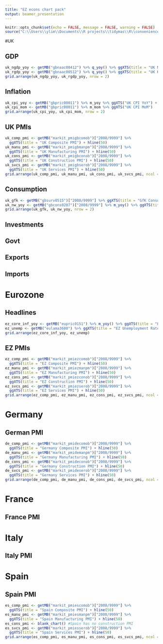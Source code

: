 ```yaml
---
title: "EZ econs chart pack"
output: beamer_presentation
---
```


```r
knitr::opts_chunk$set(echo = FALSE, message = FALSE, warning = FALSE)
source("C:\\Users\\ylim\\Documents\\R projects\\tidymas\\R\\convenience.R")
```

#UK

## GDP
```r
uk_ngdp_yoy <- getMB("gbnaac00412") %>% q_yoy() %>% ggXTS(title = "UK Nominal GDP YoY") + hline(0)
uk_rgdp_yoy <- getMB("gbnaac00512") %>% q_yoy() %>% ggXTS(title = "UK Real GDP YoY") + hline(0)
grid.arrange(uk_ngdp_yoy, uk_rgdp_yoy, nrow = 2)

```

## Inflation
```r
uk_cpi_yoy <- getMB("gbpric00011") %>% m_yoy %>% ggXTS("UK CPI YoY") + hline(2)
uk_cpi_mom <- getMB("gbpric00011") %>% m_mom %>% ggXTS("UK CPI MoM") 
grid.arrange(uk_cpi_yoy, uk_cpi_mom, nrow = 2)
```

## UK PMIs
```r
uk_comp_pmi <- getMB("markit_pmigbcomob")["2008/9999"] %>% 
  ggXTS(title = "UK Composite PMI") + hline(50)
uk_manu_pmi <- getMB("markit_pmigbmanpm")["2008/9999"] %>% 
  ggXTS(title = "UK Manufacturing PMI") + hline(50)
uk_cons_pmi <- getMB("markit_pmigbconob")["2008/9999"] %>% 
  ggXTS(title = "UK Construction PMI") + hline(50) 
uk_svcs_pmi <- getMB("markit_pmigbserob")["2008/9999"] %>% 
  ggXTS(title = "UK Services PMI") + hline(50)
grid.arrange(uk_comp_pmi, uk_manu_pmi, uk_cons_pmi, uk_svcs_pmi, ncol = 2)
```

## Consumption
```r
uk_gfk <- getMB("gbsurv0515")["2008/9999"] %>% ggXTS(title = "GfK Consumer Survey")
uk_nw_yoy <- getMB("gbcons0207")["2008/9999"] %>% m_yoy() %>% ggXTS(title = "Nationwide Price Index")
grid.arrange(uk_gfk, uk_nw_yoy, nrow = 2)

```

## Investments

## Govt

## Exports

## Imports

# Eurozone

## Headlines
```r
ez_core_inf_yoy <- getMB("eupric0151") %>% m_yoy() %>% ggXTS(title = "EZ Core Inflation")
ez_unemp <- getMB("eulama3600") %>% ggXTS(title = "EZ Unemployment Rate")
grid.arrange(ez_core_inf_yoy, ez_unemp)
```

## EZ PMIs
```r
ez_comp_pmi <- getMB("markit_pmiezcomob")["2008/9999"] %>% 
  ggXTS(title = "EZ Composite PMI") + hline(50)
ez_manu_pmi <- getMB("markit_pmiezmanpm")["2008/9999"] %>% 
  ggXTS(title = "EZ Manufacturing PMI") + hline(50)
ez_cons_pmi <- getMB("markit_pmiezconob")["2008/9999"] %>% 
  ggXTS(title = "EZ Construction PMI") + hline(50)
ez_svcs_pmi <- getMB("markit_pmiezserob")["2008/9999"] %>% 
  ggXTS(title = "EZ Services PMI") + hline(50)
grid.arrange(ez_comp_pmi, ez_manu_pmi, ez_cons_pmi, ez_svcs_pmi, ncol = 2)
```

# Germany

## German PMI
```r
de_comp_pmi <- getMB("markit_pmidecomob")["2008/9999"] %>% 
  ggXTS(title = "Germany Composite PMI") + hline(50)
de_manu_pmi <- getMB("markit_pmidemanpm")["2008/9999"] %>% 
  ggXTS(title = "Germany Manufacturing PMI") + hline(50)
de_cons_pmi <- getMB("markit_pmideconob")["2008/9999"] %>% 
  ggXTS(title = "Germany Construction PMI") + hline(50)
de_svcs_pmi <- getMB("markit_pmideserob")["2008/9999"] %>% 
  ggXTS(title = "Germany Services PMI") + hline(50)
grid.arrange(de_comp_pmi, de_manu_pmi, de_cons_pmi, de_svcs_pmi, ncol = 2)
```

# France

## France PMI

# Italy

## Italy PMI

# Spain

## Spain PMI
```r
es_comp_pmi <- getMB("markit_pmiescomob")["2008/9999"] %>% 
  ggXTS(title = "Spain Composite PMI") + hline(50)
es_manu_pmi <- getMB("markit_pmiesmanpm")["2008/9999"] %>% 
  ggXTS(title = "Spain Manufacturing PMI") + hline(50)
es_cons_pmi <- blank_chart() #Spain has no construction PMI
es_svcs_pmi <- getMB("markit_pmiesserob")["2008/9999"] %>% 
  ggXTS(title = "Spain Services PMI") + hline(50)
grid.arrange(es_comp_pmi, es_manu_pmi, es_cons_pmi, es_svcs_pmi, ncol = 2)
```
